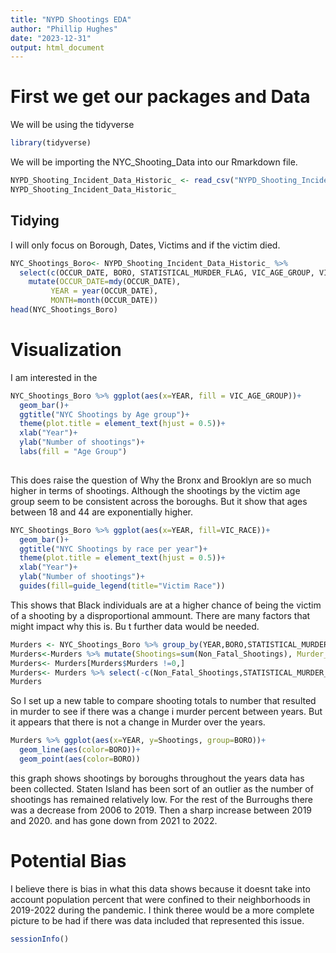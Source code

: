 ---
title: "NYPD Shootings EDA"
author: "Phillip Hughes"
date: "2023-12-31"
output: html_document
---
# First we get our packages and Data

We will be using the tidyverse 
```{r setup, results='hide'}
library(tidyverse)
```

We will be importing the NYC_Shooting_Data into our Rmarkdown file.

```{r NYC Shooting data}
NYPD_Shooting_Incident_Data_Historic_ <- read_csv("NYPD_Shooting_Incident_Data__Historic_.csv")
NYPD_Shooting_Incident_Data_Historic_
```

## Tidying
I will only focus on Borough, Dates, Victims and if the victim died.
```{r cleaning the data to get what I want}
NYC_Shootings_Boro<- NYPD_Shooting_Incident_Data_Historic_ %>% 
  select(c(OCCUR_DATE, BORO, STATISTICAL_MURDER_FLAG, VIC_AGE_GROUP, VIC_SEX, VIC_RACE)) %>%
    mutate(OCCUR_DATE=mdy(OCCUR_DATE),
         YEAR = year(OCCUR_DATE),
         MONTH=month(OCCUR_DATE))
head(NYC_Shootings_Boro)
```


# Visualization

I am interested in the 
```{r Plotting Boroughs}
NYC_Shootings_Boro %>% ggplot(aes(x=YEAR, fill = VIC_AGE_GROUP))+
  geom_bar()+
  ggtitle("NYC Shootings by Age group")+
  theme(plot.title = element_text(hjust = 0.5))+
  xlab("Year")+
  ylab("Number of shootings")+
  labs(fill = "Age Group")
  
```

This does raise the question of Why the Bronx and Brooklyn are so much higher in terms of shootings. Although the shootings by the victim age group seem to be consistent across the boroughs. But it show that ages between 18 and 44 are exponentially higher.

```{r shooting by boro}
NYC_Shootings_Boro %>% ggplot(aes(x=YEAR, fill=VIC_RACE))+
  geom_bar()+
  ggtitle("NYC Shootings by race per year")+
  theme(plot.title = element_text(hjust = 0.5))+
  xlab("Year")+
  ylab("Number of shootings")+
  guides(fill=guide_legend(title="Victim Race"))
```

This shows that Black individuals are at a higher chance of being the victim of a shooting by a disproportional ammount. There are many factors that might impact why this is. Bu t further data would be needed.

```{r getting total shooting and murders by Boro and Year}
Murders <- NYC_Shootings_Boro %>% group_by(YEAR,BORO,STATISTICAL_MURDER_FLAG) %>% summarise(Murders = sum(STATISTICAL_MURDER_FLAG), Non_Fatal_Shootings = table(STATISTICAL_MURDER_FLAG)) 
Murders<-Murders %>% mutate(Shootings=sum(Non_Fatal_Shootings), Murder_Percent= 100* Murders/Shootings) 
Murders<- Murders[Murders$Murders !=0,]
Murders<- Murders %>% select(-c(Non_Fatal_Shootings,STATISTICAL_MURDER_FLAG))
Murders
```
So I set up a new table to compare shooting totals to number that resulted in murder to see if there was a change i murder percent between years. But it appears that there is not a change in Murder over the years.

```{r shootings by BORO}
Murders %>% ggplot(aes(x=YEAR, y=Shootings, group=BORO))+
  geom_line(aes(color=BORO))+
  geom_point(aes(color=BORO))
```
this graph shows shootings by boroughs throughout the years data has been collected. Staten Island has been sort of an outlier as the number of shootings has remained relatively low. For the rest of the Burroughs there was a decrease from 2006 to 2019. Then a sharp increase between 2019 and 2020. and has gone down from 2021 to 2022.

# Potential Bias

I believe there is bias in what this data shows because it doesnt take into account population percent that were confined to their neighborhoods in 2019-2022 during the pandemic. I think theree would be a more complete picture to be had if there was data included that represented this issue.


```{r}
sessionInfo()
```

